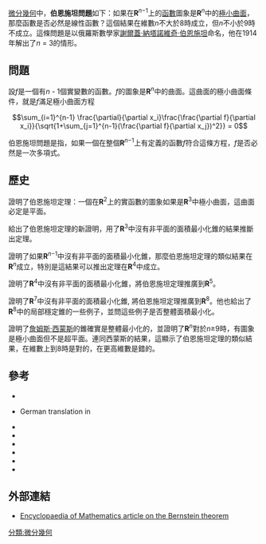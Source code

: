{{no footnotes|time=2015-05-18T01:01:04+00:00}}
[[微分幾何|微分幾何]]中，'''伯恩施坦問題'''如下：如果在'''R'''<sup>''n''−1</sup>上的[[函數|函數]]圖象是'''R'''<sup>''n''</sup>中的[[極小曲面|極小曲面]]，那麼函數是否必然是線性函數？這個結果在維數''n''不大於8時成立，但''n''不小於9時不成立。這條問題是以俄羅斯數學家[[謝爾蓋·納塔諾維奇·伯恩施坦|謝爾蓋·納塔諾維奇·伯恩施坦]]命名，他在1914年解出了''n'' = 3的情形。

==問題==
設''f''是一個有''n'' - 1個實變數的函數。''f''的圖象是'''R'''<sup>''n''</sup>中的曲面。這曲面的極小曲面條件，就是''f''滿足極小曲面方程

:<math>\sum_{i=1}^{n-1} \frac{\partial}{\partial x_i}\frac{\frac{\partial f}{\partial x_i}}{\sqrt{1+\sum_{j=1}^{n-1}(\frac{\partial f}{\partial x_j})^2}} = 0</math>

伯恩施坦問題是指，如果一個在整個'''R'''<sup>''n''−1</sup>上有定義的函數''f''符合這條方程，''f''是否必然是一次多項式。

==歷史==

{{harvtxt|Bernstein|1915–1917}}證明了伯恩施坦定理：一個在'''R'''<sup>2</sup>上的實函數的圖象如果是'''R'''<sup>3</sup>中極小曲面，這曲面必定是平面。

{{harvtxt|Fleming|1962}}給出了伯恩施坦定理的新證明，用了'''R'''<sup>3</sup>中沒有非平面的面積最小化錐的結果推斷出定理。

{{harvtxt|De Giorgi|1965}}證明了如果'''R'''<sup>''n''−1</sup>中沒有非平面的面積最小化錐，那麼伯恩施坦定理的類似結果在'''R'''<sup>''n''</sup>成立，特別是這結果可以推出定理在'''R'''<sup>4</sup>中成立。

{{harvtxt|Almgren|1966}}證明了'''R'''<sup>4</sup>中沒有非平面的面積最小化錐，將伯恩施坦定理推廣到'''R'''<sup>5</sup>。

{{harvtxt|Simons|1968}}證明了'''R'''<sup>7</sup>中沒有非平面的面積最小化錐, 將伯恩施坦定理推廣到'''R'''<sup>8</sup>。他也給出了'''R'''<sup>8</sup>中的局部穩定錐的一些例子，並問這些例子是否整體面積最小化。

{{harvtxt|Bombieri|De Giorgi|Giusti|1969}}證明了[[詹姆斯·西蒙斯|詹姆斯·西蒙斯]]的錐確實是整體最小化的，並證明了'''R'''<sup>''n''</sup>對於''n''≥9時，有圖象是極小曲面但不是超平面。連同西蒙斯的結果，這顯示了伯恩施坦定理的類似結果，在維數上到8時是對的，在更高維數是錯的。

==參考==
*{{Citation | last1=Almgren | first1=F. J. | title=Some interior regularity theorems for minimal surfaces and an extension of Bernstein's theorem | jstor=1970520 | mr=0200816 | year=1966 | journal=[[Annals_of_Mathematics|Annals of Mathematics. Second Series]] | issn=0003-486X | volume=84 | pages=277–292}}
*{{Citation | last1=Bernstein | first1=S.N. | title=Sur une théorème de géometrie et ses applications aux équations dérivées partielles du type elliptique | year=1915–1917  | journal=Comm. Soc. Math. Kharkov  | volume=15 | pages=38–45}} German translation in {{Citation | last1=Bernstein | first1=Serge | title=Über ein geometrisches Theorem und seine Anwendung auf die partiellen Differentialgleichungen vom elliptischen Typus | doi=10.1007/BF01475472 | publisher=Springer Berlin / Heidelberg | language=de | year=1927 | journal=[[Mathematische_Zeitschrift|Mathematische Zeitschrift]] | issn=0025-5874 | volume=26 | pages=551–558}}
*{{Citation | last1=Bombieri | first1=Enrico | author1-link=Enrico Bombieri | last2=De Giorgi | first2=Ennio | last3=Giusti | first3=E. | title=Minimal cones and the Bernstein problem | doi=10.1007/BF01404309 | mr=0250205 | year=1969 | journal=[[Inventiones_Mathematicae|Inventiones Mathematicae]] | issn=0020-9910 | volume=7 | pages=243–268}}
*{{Citation | last1=De Giorgi | first1=Ennio | title=Una estensione del teorema di Bernstein | url=http://www.numdam.org/item?id=ASNSP_1965_3_19_1_79_0 | mr=0178385 | year=1965 | journal=Ann. Scuola Norm. Sup. Pisa (3) | volume=19 | pages=79–85 | accessdate=2015-05-17 | archive-date=2015-06-16 | archive-url=https://web.archive.org/web/20150616003524/http://www.numdam.org/item?id=ASNSP_1965_3_19_1_79_0 | dead-url=no }}
*{{Citation | last1=Fleming | first1=Wendell H. | title=On the oriented Plateau problem | doi=10.1007/BF02849427 | mr=0157263 | year=1962 | journal=[[Rendiconti_del_Circolo_Matematico_di_Palermo|Rendiconti del Circolo Matematico di Palermo]]. Serie II | issn=0009-725X | volume=11 | pages=69–90}}
*{{eom|id=b/b015750|title=Bernstein theorem|first=I.Kh. |last=Sabitov}}
*{{Citation | last1=Simons | first1=James | author1-link=James Harris Simons | title=Minimal varieties in riemannian manifolds | jstor=1970556 | mr=0233295 | year=1968 | journal=[[Annals_of_Mathematics|Annals of Mathematics. Second Series]] | issn=0003-486X | volume=88 | pages=62–105}}
*{{eom|id=b/b110360|title=Bernstein problem in differential geometry|first=E. |last=Straume}}

==外部連結==
* [http://www.encyclopediaofmath.org/index.php/Bernstein_theorem Encyclopaedia of Mathematics article on the Bernstein theorem]{{Wayback|url=http://www.encyclopediaofmath.org/index.php/Bernstein_theorem |date=20150819050425 }}

{{DEFAULTSORT:B伯恩施坦問題}}
[[分類:微分幾何|分類:微分幾何]]
